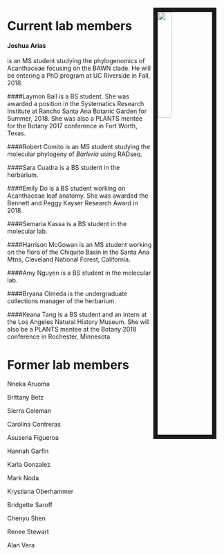 <link rel="stylesheet" href="styles.css" type="text/css">

<img src="images/white.png" style="width:25%; border:10px solid; margin-right: 20px" align="right">

# Current lab members

#### Joshua Arias 
is an MS student studying the phylogenomics of Acanthaceae focusing on the BAWN clade. He will be entering a PhD program at UC Riverside in Fall, 2018.

####Laymon Ball 
is a BS student. She was awarded a position in the Systematics Research Institute at Rancho Santa Ana Botanic Garden for Summer, 2018. She was also a PLANTS mentee for the Botany 2017 conference in Fort Worth, Texas. 

####Robert Comito 
is an MS student studying the molecular phylogeny of *Barleria* using RADseq.

####Sara Cuadra 
is a BS student in the herbarium. 

####Emily Do 
is a BS student working on Acanthaceae leaf anatomy. She was awarded the Bennett and Peggy Kayser Research Award in 2018.

####Semaria Kassa 
is a BS student in the molecular lab. 

####Harrison McGowan 
is an MS student working on the flora of the Chiquito Basin in the Santa Ana Mtns, Cleveland National Forest, California.

####Amy Nguyen
is a BS student in the molecular lab.

####Bryana Olmeda
is the undergraduate collections manager of the herbarium. 

####Keana Tang
is a BS student and an intern at the Los Angeles Natural History Museum. She will also be a PLANTS mentee at the Botany 2018 conference in Rochester, Minnesota 



# Former lab members

Nneka Aruoma

Brittany Betz

Sierra Coleman

Carolina Contreras

Asusena Figueroa

Hannah Garfin

Karla Gonzalez

Mark Noda

Krystiana Oberhammer

Bridgette Saroff

Chenyu Shen

Renee Stewart

Alan Vera
